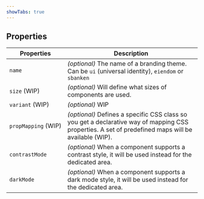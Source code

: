 ```yaml
---
showTabs: true
---
```


## Properties

| Properties          | Description                                                                                                                                         |
| ------------------- | --------------------------------------------------------------------------------------------------------------------------------------------------- |
| `name`              | _(optional)_ The name of a branding theme. Can be `ui` (universal identity), `eiendom` or `sbanken`                                                 |
| `size` (WIP)        | _(optional)_ Will define what sizes of components are used.                                                                                         |
| `variant` (WIP)     | _(optional)_ WIP                                                                                                                                    |
| `propMapping` (WIP) | _(optional)_ Defines a specific CSS class so you get a declarative way of mapping CSS properties. A set of predefined maps will be available (WIP). |
| `contrastMode`      | _(optional)_ When a component supports a contrast style, it will be used instead for the dedicated area.                                           |
| `darkMode`          | _(optional)_ When a component supports a dark mode style, it will be used instead for the dedicated area.                                          |
